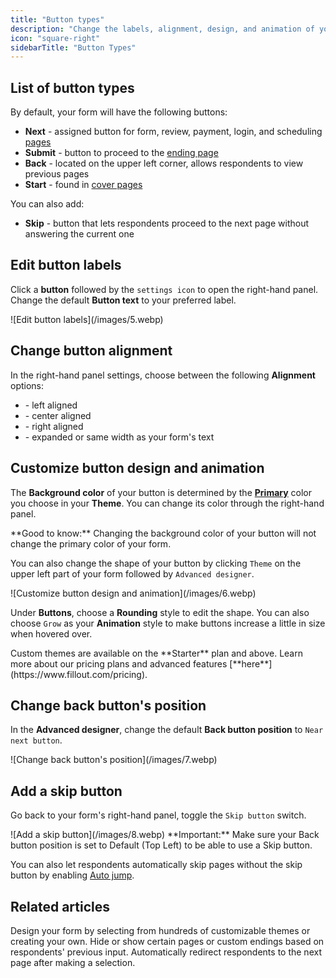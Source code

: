 ```yaml
---
title: "Button types"
description: "Change the labels, alignment, design, and animation of your form's next, submit, and start buttons. Add a skip button and edit the position of your back button."
icon: "square-right"
sidebarTitle: "Button Types"
---
```


## List of button types

By default, your form will have the following buttons:

- **Next**  - assigned button for form, review, payment, login, and scheduling [pages](/help/page-types)
- **Submit** - button to proceed to the [ending page](/help/ending-page)
- **Back**  - located on the upper left corner, allows respondents to view previous pages
- **Start** - found in [cover pages](/help/cover-page)

You can also add:

- **Skip** - button that lets respondents proceed to the next page without answering the current one

## Edit button labels

Click a **button** followed by the `settings icon` to open the right-hand panel. Change the default **Button text** to your preferred label.

<Frame>
  ![Edit button labels](/images/5.webp)
</Frame>

## Change button alignment

In the right-hand panel settings, choose between the following **Alignment** options:

- <Icon icon="arrow-left" /> - left aligned
- <Icon icon="arrow-right" /><Icon icon="pipe" /> <Icon icon="arrow-left" /> - center aligned
- <Icon icon="arrow-right" /> - right aligned
- <Icon icon="arrow-left" /> <Icon icon="pipe" /><Icon icon="arrow-right" /> - expanded or same width as your form's text

## Customize button design and animation

The **Background color** of your button is determined by the [**Primary**](/help/themes) color you choose in your **Theme**. You can change its color through the right-hand panel.

<Check>
  **Good to know:** Changing the background color of your button will not change the primary color of your form.
</Check>

You can also change the shape of your button by clicking `Theme` on the upper left part of your form followed by `Advanced designer`.

<Frame>
  ![Customize button design and animation](/images/6.webp)
</Frame>

Under **Buttons**, choose a **Rounding** style to edit the shape. You can also choose `Grow` as your **Animation** style to make buttons increase a little in size when hovered over.

<Note>
  Custom themes are available on the **Starter** plan and above. Learn more about our pricing plans and advanced features [**here**](https://www.fillout.com/pricing).
</Note>

## Change back button's position

In the **Advanced designer**, change the default **Back button position** to `Near next button`.

<Frame>
  ![Change back button's position](/images/7.webp)
</Frame>

## Add a skip button

Go back to your form's right-hand panel, toggle the `Skip button` switch.

<Frame>
  ![Add a skip button](/images/8.webp)
</Frame>

<Check>
  **Important:** Make sure your Back button position is set to Default (Top Left) to be able to use a Skip button.
</Check>

You can also let respondents automatically skip pages without the skip button by enabling [Auto jump](/help/auto-jump).

## **Related articles**

<CardGroup cols={3}>
  <Card title="Themes" icon="palette" iconType="regular" color="#FFC738" href="/help/themes">
    Design your form by selecting from hundreds of customizable themes or creating your own.
  </Card>
  <Card title="Page logic" icon="diagram-project" iconType="regular" color="#FFC738" href="/help/page-logic">
    Hide or show certain pages or custom endings based on respondents' previous input.
  </Card>
  <Card title="Auto jump" icon="rabbit" iconType="regular" color="#FFC738" href="/help/auto-jump">
    Automatically redirect respondents to the next page after making a selection.
  </Card>
</CardGroup>